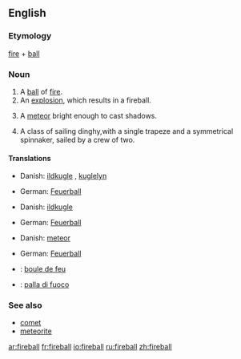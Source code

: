 {{wikipedia|dab=fireball}}
==English==

===Etymology===
[[fire]] + [[ball]]

===Noun===
{{en-noun}}

# A [[ball]] of [[fire]].
# An [[explosion]], which results in a fireball.
# {{astronomy}} A [[meteor]] bright enough to cast shadows.
# A class of sailing dinghy,with a single trapeze and a symmetrical spinnaker, sailed by a crew of two.

====Translations====
{{trans-top|A ball of fire}}
* Danish: [[ildkugle]] {{c}}, [[kuglelyn]] {{n}}
{{trans-mid}}
* German: [[Feuerball]] {{m}}
{{trans-bottom}}

{{trans-top|An explosion, which results in a fireball}}
* Danish: [[ildkugle]] {{c}}
{{trans-mid}}
* German: [[Feuerball]] {{m}}
{{trans-bottom}}

{{trans-top|A meteor bright enough to cast shadows}}
* Danish: [[meteor]] {{c}}
{{trans-mid}}
* German: [[Feuerball]] {{m}}
{{trans-bottom}}

{{trans-top|A class of sailing dinghy}}
{{trans-mid}}
{{trans-bottom}}

{{checktrans-top}}
* {{ttbc|French}}: [[boule de feu]] {{f}}
* {{ttbc|Italian}}: [[palla di fuoco]] {{f}}
{{checktrans-bottom}}

===See also===
* [[comet]]
* [[meteorite]]

[[ar:fireball]]
[[fr:fireball]]
[[io:fireball]]
[[ru:fireball]]
[[zh:fireball]]